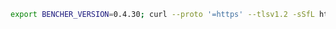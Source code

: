 ```sh
export BENCHER_VERSION=0.4.30; curl --proto '=https' --tlsv1.2 -sSfL https://bencher.dev/download/install-cli.sh | sh
```
